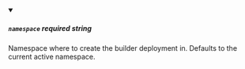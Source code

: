 
<details className="config-field" data-expandable="false" open>
<summary>

##### `namespace` <span class="config-field-required" data-required="false">required</span> <span class="config-field-type">string</span> <span class="config-field-default"></span> <span class="config-field-enum"></span>

Namespace where to create the builder deployment in. Defaults to the current
active namespace.

</summary>



</details>
